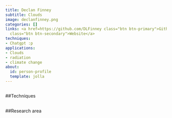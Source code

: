 ```yaml
---
title: Declan Finney
subtitle: Clouds
image: declanfinney.png
categories: []
links: <a href=https://github.com/DLFinney class="btn btn-primary">Github</a><a href=https://environment.leeds.ac.uk/institute-climate-atmospheric-science/staff/1261/dr-declan-finney
  class="btn btn-secondary">Website</a>
techniques:
- Chatgpt :p
applications:
- Clouds
- radiation
- climate change
about:
  id: person-profile
  template: jolla
---
```

   
:::{#person-profile}
:::
   
##
##Techniques
   
:::{#Techniques}
:::
   
##
##Research area
   
:::{#applications}
:::